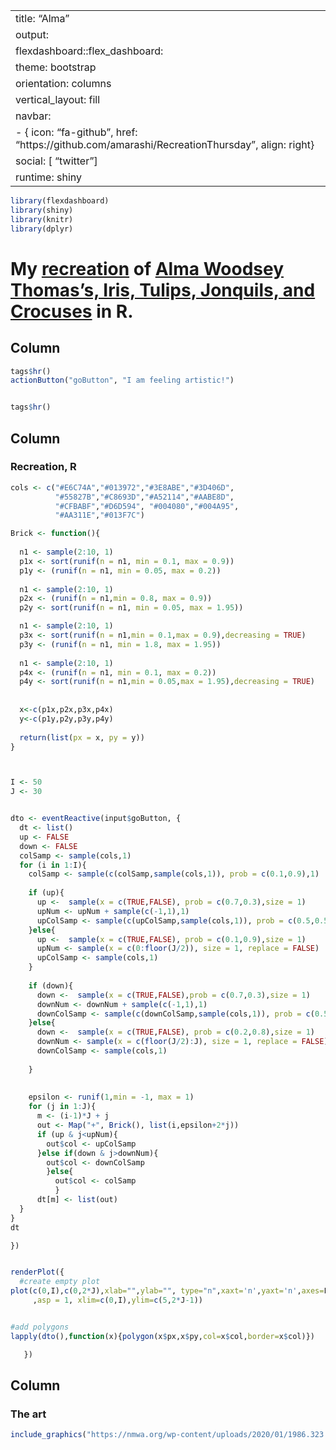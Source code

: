 
---
title: "Alma"
output: 
  flexdashboard::flex_dashboard:
    theme: bootstrap
    orientation: columns
    vertical_layout: fill
    navbar:
        - { icon: "fa-github", href: "https://github.com/amarashi/RecreationThursday", align: right}
    social: [ "twitter"]
runtime: shiny
---

```{r setup, include=FALSE}
library(flexdashboard)
library(shiny)
library(knitr)
library(dplyr)


```



My [recreation](https://twitter.com/ijeamaka_a/status/1453753425393381377) of [Alma Woodsey Thomas's, Iris, Tulips, Jonquils, and Crocuses](https://nmwa.org/blog/artist-spotlight/artist-spotlight-alma-thomas/) in R.
=====================================     

Column {.sidebar}
-----------------------------------------------------------------------

```{r}

tags$hr()
actionButton("goButton", "I am feeling artistic!")


tags$hr()


```


Column{data-width=350}
-----------------------------------------------------------------------

### Recreation, R
    
```{r}

cols <- c("#E6C74A","#013972","#3E8ABE","#3D406D",
          "#55827B","#C8693D","#A52114","#AABE8D",
          "#CFBABF","#D6D594", "#004080","#004A95",
          "#AA311E","#013F7C")

Brick <- function(){
 
  n1 <- sample(2:10, 1)
  p1x <- sort(runif(n = n1, min = 0.1, max = 0.9))
  p1y <- (runif(n = n1, min = 0.05, max = 0.2))
  
  n1 <- sample(2:10, 1)
  p2x <- (runif(n = n1,min = 0.8, max = 0.9))
  p2y <- sort(runif(n = n1, min = 0.05, max = 1.95))

  n1 <- sample(2:10, 1)
  p3x <- sort(runif(n = n1,min = 0.1,max = 0.9),decreasing = TRUE)
  p3y <- (runif(n = n1, min = 1.8, max = 1.95))
  
  n1 <- sample(2:10, 1)
  p4x <- (runif(n = n1, min = 0.1, max = 0.2))
  p4y <- sort(runif(n = n1,min = 0.05,max = 1.95),decreasing = TRUE)
  
  
  x<-c(p1x,p2x,p3x,p4x)
  y<-c(p1y,p2y,p3y,p4y)
  
  return(list(px = x, py = y))
}



I <- 50
J <- 30


dto <- eventReactive(input$goButton, {
  dt <- list()
  up <- FALSE
  down <- FALSE
  colSamp <- sample(cols,1)
  for (i in 1:I){
    colSamp <- sample(c(colSamp,sample(cols,1)), prob = c(0.1,0.9),1)
    
    if (up){
      up <-  sample(x = c(TRUE,FALSE), prob = c(0.7,0.3),size = 1)
      upNum <- upNum + sample(c(-1,1),1)
      upColSamp <- sample(c(upColSamp,sample(cols,1)), prob = c(0.5,0.5),1)
    }else{
      up <-  sample(x = c(TRUE,FALSE), prob = c(0.1,0.9),size = 1)
      upNum <- sample(x = c(0:floor(J/2)), size = 1, replace = FALSE)
      upColSamp <- sample(cols,1)
    }
    
    if (down){
      down <-  sample(x = c(TRUE,FALSE),prob = c(0.7,0.3),size = 1)
      downNum <- downNum + sample(c(-1,1),1)
      downColSamp <- sample(c(downColSamp,sample(cols,1)), prob = c(0.5,0.5),1)
    }else{
      down <-  sample(x = c(TRUE,FALSE), prob = c(0.2,0.8),size = 1)
      downNum <- sample(x = c(floor(J/2):J), size = 1, replace = FALSE)
      downColSamp <- sample(cols,1)
      
    }
    
  
    epsilon <- runif(1,min = -1, max = 1)
    for (j in 1:J){
      m <- (i-1)*J + j
      out <- Map("+", Brick(), list(i,epsilon+2*j))
      if (up & j<upNum){
        out$col <- upColSamp
      }else if(down & j>downNum){
        out$col <- downColSamp
        }else{
          out$col <- colSamp
          }
      dt[m] <- list(out)
  }
}
dt

})


renderPlot({
  #create empty plot
plot(c(0,I),c(0,2*J),xlab="",ylab="", type="n",xaxt='n',yaxt='n',axes=F
     ,asp = 1, xlim=c(0,I),ylim=c(5,2*J-1))


#add polygons
lapply(dto(),function(x){polygon(x$px,x$py,col=x$col,border=x$col)})

   })

```


Column{data-width=350}
-----------------------------------------------------------------------
### The art

```{r, fig.width=10, fig.height=10} 

include_graphics("https://nmwa.org/wp-content/uploads/2020/01/1986.323.jpg", dpi=25)
```
